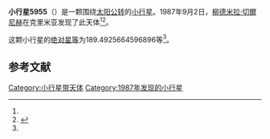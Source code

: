 {{Infobox planet
| bgcolour = #FFFFC0
| name = 5955 Khromchenko
| symbol = 
| image = 
| caption = 
| discovery = yes
| discovery_ref = 
| discoverer = [[柳德米拉·切爾尼赫|柳德米拉·切爾尼赫]]
| discovery_site = [[克里米亚|克里米亚]] 
| discovered = 1987年9月2日
| designations = yes
| mp_name = 
| named_after = 
| alt_names = 1987 RT3/ 1985 FK2 / 1991 PC2
| mp_category = [[主带小行星|主带小行星]]
| orbit_ref = <ref name="a">[http://ssd.jpl.nasa.gov/sbdb.cgi?sstr=5955 5955 Khromchenko] {{Wayback|url=http://ssd.jpl.nasa.gov/sbdb.cgi?sstr=5955 |date=20201124022547 }}，小行星數據庫瀏覽器（JPL Small-Body Database Browser）－[[美国国家航空航天局|美国国家航空航天局]]喷气推进实验室</ref>
| epoch = 2456400.5 (2013年4月18日更新)
| aphelion = {{convert|3.060419272651878|AU|km|3|abbr=on|lk=out}}
| perihelion = {{convert|2.548479846727194|AU|km|3|abbr=on}}
| semimajor = {{convert|2.804449559689536|AU|km|3|abbr=on}}
| eccentricity = 0.091272711
| period = 1715.41766 [[日|日]]<br />4.7[[儒略年|儒略年]]
| avg_speed = 
| inclination = 7.920006869563893
| asc_node = 318.0627557531276
| mean_anomaly = 
| arg_peri = 189.4925664596896
| satellites = 
| physical_characteristics = yes
| dimensions = 
| mass = 
| density = 
| surface_grav = 
| escape_velocity = 
| sidereal_day = 
| axial_tilt = 
| pole_ecliptic_lat = 
| pole_ecliptic_lon = 
| albedo = 
| temperatures= 
| temp_name1 = 
| mean_temp_1 = 
| max_temp_1 = 
| temp_name2 = 
| max_temp_2 = 
| spectral_type = 
| abs_magnitude = 189.4925664596896
}}

'''小行星5955'''（{{lang-en|5955 Khromchenko}}）是一颗围绕[[太阳|太阳]][[公转|公转]]的[[小行星|小行星]]。1987年9月2日，[[柳德米拉·切爾尼赫|柳德米拉·切爾尼赫]]在克里米亚发现了此天体<ref name="a" /><ref>{{cite news|title=小行星列表|url=http://cfa-www.harvard.edu/iau/lists/NumberedMPs.txt|accessdate=2013-07-08|newspaper=哈佛大学|archive-date=2008-05-17|archive-url=https://web.archive.org/web/20080517010638/http://cfa-www.harvard.edu/iau/lists/NumberedMPs.txt|dead-url=no}}</ref>。

这颗小行星的[[绝对星等|绝对星等]]为189.4925664596896等<ref name="a" />。

==参考文献==
{{reflist}}
{{Minor Planet Number|[[小行星5954|小行星5954]]|[[小行星5956|小行星5956]]}}

{{小天体}}

[[Category:小行星带天体|Category:小行星带天体]]
[[Category:1987年发现的小行星|Category:1987年发现的小行星]]

{{asteroid-stub}}